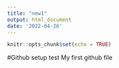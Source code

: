 ```yaml
---
title: "new1"
output: html_document
date: '2022-04-26'
---
```


```r
knitr::opts_chunk$set(echo = TRUE)
```

#Github setup test
My first github file


